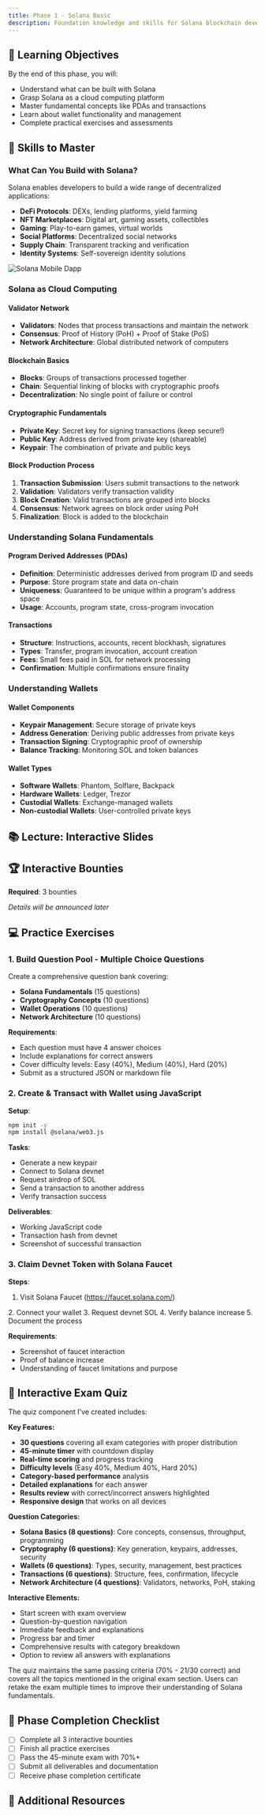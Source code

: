 ```yaml
---
title: Phase 1 - Solana Basic
description: Foundation knowledge and skills for Solana blockchain development
---
```


## 🎯 Learning Objectives

By the end of this phase, you will:

- Understand what can be built with Solana
- Grasp Solana as a cloud computing platform
- Master fundamental concepts like PDAs and transactions
- Learn about wallet functionality and management
- Complete practical exercises and assessments

## 🚀 Skills to Master

### What Can You Build with Solana?

Solana enables developers to build a wide range of decentralized applications:

- **DeFi Protocols**: DEXs, lending platforms, yield farming
- **NFT Marketplaces**: Digital art, gaming assets, collectibles
- **Gaming**: Play-to-earn games, virtual worlds
- **Social Platforms**: Decentralized social networks
- **Supply Chain**: Transparent tracking and verification
- **Identity Systems**: Self-sovereign identity solutions

<Card title="Explore Solana Use Cases" href="https://docs.google.com/spreadsheets/d/1b3aKy3OCwZYT93rV-mmgW6dd3Zlbt04Hv1Gd_IF40wc/edit?usp=drivesdk" />
<img src="/SolanaMobileDapp.jpeg" alt="Solana Mobile Dapp" />

### Solana as Cloud Computing

#### Validator Network

- **Validators**: Nodes that process transactions and maintain the network
- **Consensus**: Proof of History (PoH) + Proof of Stake (PoS)
- **Network Architecture**: Global distributed network of computers

#### Blockchain Basics

- **Blocks**: Groups of transactions processed together
- **Chain**: Sequential linking of blocks with cryptographic proofs
- **Decentralization**: No single point of failure or control

#### Cryptographic Fundamentals

- **Private Key**: Secret key for signing transactions (keep secure!)
- **Public Key**: Address derived from private key (shareable)
- **Keypair**: The combination of private and public keys

#### Block Production Process

1. **Transaction Submission**: Users submit transactions to the network
2. **Validation**: Validators verify transaction validity
3. **Block Creation**: Valid transactions are grouped into blocks
4. **Consensus**: Network agrees on block order using PoH
5. **Finalization**: Block is added to the blockchain

<SolanaBeachWebsite />

### Understanding Solana Fundamentals

#### Program Derived Addresses (PDAs)

- **Definition**: Deterministic addresses derived from program ID and seeds
- **Purpose**: Store program state and data on-chain
- **Uniqueness**: Guaranteed to be unique within a program's address space
- **Usage**: Accounts, program state, cross-program invocation

#### Transactions

- **Structure**: Instructions, accounts, recent blockhash, signatures
- **Types**: Transfer, program invocation, account creation
- **Fees**: Small fees paid in SOL for network processing
- **Confirmation**: Multiple confirmations ensure finality

### Understanding Wallets

#### Wallet Components

- **Keypair Management**: Secure storage of private keys
- **Address Generation**: Deriving public addresses from private keys
- **Transaction Signing**: Cryptographic proof of ownership
- **Balance Tracking**: Monitoring SOL and token balances

#### Wallet Types

- **Software Wallets**: Phantom, Solflare, Backpack
- **Hardware Wallets**: Ledger, Trezor
- **Custodial Wallets**: Exchange-managed wallets
- **Non-custodial Wallets**: User-controlled private keys

## 📚 Lecture: Interactive Slides

<Cards>
  <Card
    title="Solana Architecture Overview"
    href="https://www.youtube.com/watch?v=vrO6cjdPUOs"
  />
  <Card
    title="Cryptography Fundamentals"
    href="https://solana.com/en/developers/courses/intro-to-solana/intro-to-cryptography"
  />
  <Card title="Transaction Lifecycle" href="https://solana.com/en/developers/guides/advanced/confirmation" />
</Cards>

## 🏆 Interactive Bounties

**Required**: 3 bounties

_Details will be announced later_

<EarnBountyWebsite />

## 💻 Practice Exercises

### 1. Build Question Pool - Multiple Choice Questions

Create a comprehensive question bank covering:

- **Solana Fundamentals** (15 questions)
- **Cryptography Concepts** (10 questions)
- **Wallet Operations** (10 questions)
- **Network Architecture** (10 questions)

**Requirements**:

- Each question must have 4 answer choices
- Include explanations for correct answers
- Cover difficulty levels: Easy (40%), Medium (40%), Hard (20%)
- Submit as a structured JSON or markdown file

### 2. Create & Transact with Wallet using JavaScript

**Setup**:

```bash
npm init -y
npm install @solana/web3.js
```

**Tasks**:

- Generate a new keypair
- Connect to Solana devnet
- Request airdrop of SOL
- Send a transaction to another address
- Verify transaction success

**Deliverables**:

- Working JavaScript code
- Transaction hash from devnet
- Screenshot of successful transaction

### 3. Claim Devnet Token with Solana Faucet

**Steps**:

1. Visit Solana Faucet (https://faucet.solana.com/)
<FaucetWebsite />
2. Connect your wallet
3. Request devnet SOL
4. Verify balance increase
5. Document the process

**Requirements**:

- Screenshot of faucet interaction
- Proof of balance increase
- Understanding of faucet limitations and purpose

## 📝 Interactive Exam Quiz

<SolanaExamQuiz />

The quiz component I've created includes:

**Key Features:**
- **30 questions** covering all exam categories with proper distribution
- **45-minute timer** with countdown display
- **Real-time scoring** and progress tracking
- **Difficulty levels** (Easy 40%, Medium 40%, Hard 20%)
- **Category-based performance** analysis
- **Detailed explanations** for each answer
- **Results review** with correct/incorrect answers highlighted
- **Responsive design** that works on all devices

**Question Categories:**
- **Solana Basics (8 questions)**: Core concepts, consensus, throughput, programming
- **Cryptography (6 questions)**: Key generation, keypairs, addresses, security
- **Wallets (6 questions)**: Types, security, management, best practices
- **Transactions (6 questions)**: Structure, fees, confirmation, lifecycle
- **Network Architecture (4 questions)**: Validators, networks, PoH, staking

**Interactive Elements:**
- Start screen with exam overview
- Question-by-question navigation
- Immediate feedback and explanations
- Progress bar and timer
- Comprehensive results with category breakdown
- Option to review all answers with explanations

The quiz maintains the same passing criteria (70% - 21/30 correct) and covers all the topics mentioned in the original exam section. Users can retake the exam multiple times to improve their understanding of Solana fundamentals.

## 🎯 Phase Completion Checklist

- [ ] Complete all 3 interactive bounties
- [ ] Finish all practice exercises
- [ ] Pass the 45-minute exam with 70%+
- [ ] Submit all deliverables and documentation
- [ ] Receive phase completion certificate

## 🔗 Additional Resources

<Cards>
  <Card title="Solana Documentation" href="https://docs.solana.com" />
  <Card title="Solana Cookbook" href="https://solanacookbook.com" />
  <Card title="Solana Discord" href="https://discord.gg/solana" />
  <Card title="Solana GitHub" href="https://github.com/solana-labs" />
</Cards>
